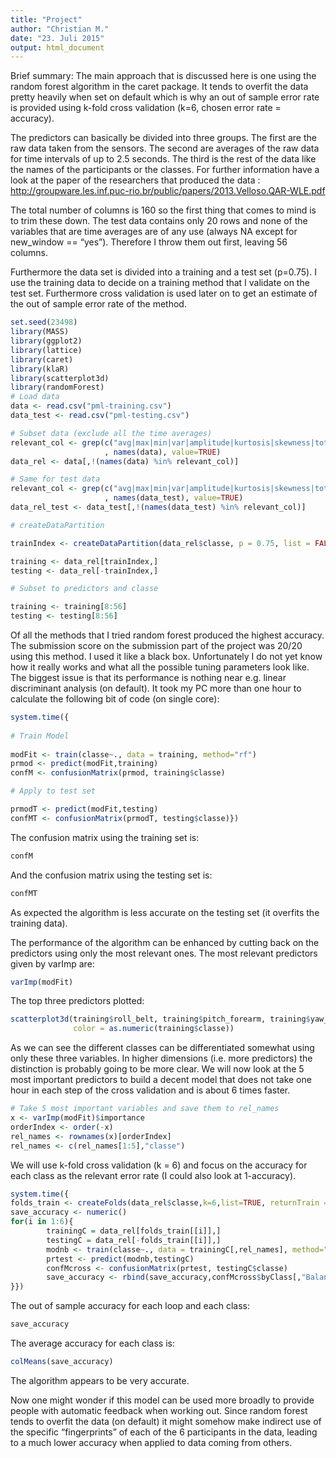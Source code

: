 ```yaml
---
title: "Project"
author: "Christian M."
date: "23. Juli 2015"
output: html_document
---
```


Brief summary: The main approach that is discussed here is one using the random
forest algorithm in the caret package. It tends to overfit the data pretty heavily
when set on default which is why an out of sample error rate is provided using
k-fold cross validation (k=6, chosen error rate = accuracy).

The predictors can basically be divided into three groups. The first are the raw
data taken from the sensors. The second are averages of the raw data for time intervals 
of up to 2.5 seconds. The third is the rest of the data like the names of the
participants or the classes. For further information have a look at the paper 
of the researchers that produced the data : 
<http://groupware.les.inf.puc-rio.br/public/papers/2013.Velloso.QAR-WLE.pdf>

The total number of columns is 160 so the first thing that comes to mind is to trim these 
down. The test data contains only 20 rows and none of the variables that are time averages
are of any use (always NA except for new_window == "yes"). Therefore I throw 
them out first, leaving 56 columns.

Furthermore the data set is divided into a training and a test set (p=0.75). 
I use the training data to decide on a training method that I validate on the test set.
Furthermore cross validation is used later on to get an estimate of the out
of sample error rate of the method.

```r
set.seed(23498)
library(MASS)
library(ggplot2)
library(lattice)
library(caret)
library(klaR)
library(scatterplot3d)
library(randomForest)
# Load data
data <- read.csv("pml-training.csv")
data_test <- read.csv("pml-testing.csv")

# Subset data (exclude all the time averages)
relevant_col <- grep(c("avg|max|min|var|amplitude|kurtosis|skewness|total|stddev")
                     , names(data), value=TRUE)
data_rel <- data[,!(names(data) %in% relevant_col)]

# Same for test data
relevant_col <- grep(c("avg|max|min|var|amplitude|kurtosis|skewness|total|stddev")
                     , names(data_test), value=TRUE)
data_rel_test <- data_test[,!(names(data_test) %in% relevant_col)]

# createDataPartition

trainIndex <- createDataPartition(data_rel$classe, p = 0.75, list = FALSE)

training <- data_rel[trainIndex,]
testing <- data_rel[-trainIndex,]

# Subset to predictors and classe

training <- training[8:56]
testing <- testing[8:56]
```

Of all the methods that I tried random forest produced the highest accuracy. 
The submission score on the submission part of the project was 20/20 using this method.
I used it like a black box. Unfortunately I do not yet know how it really works
and what all the possible tuning parameters look like. The biggest issue is that
its performance is nothing near e.g. linear discriminant analysis (on default).
It took my PC more than one hour to calculate the following bit of code (on single core):

```r
system.time({
        
# Train Model
        
modFit <- train(classe~., data = training, method="rf")
prmod <- predict(modFit,training)
confM <- confusionMatrix(prmod, training$classe)

# Apply to test set

prmodT <- predict(modFit,testing)
confMT <- confusionMatrix(prmodT, testing$classe)})
```

The confusion matrix using the training set is:

```r
confM
```

And the confusion matrix using the testing set is:

```r
confMT
```

As expected the algorithm is less accurate on the testing set (it overfits the training
data).

The performance of the algorithm can be enhanced by cutting back on the predictors 
using only the most relevant ones. The most relevant predictors given by varImp are:

```r
varImp(modFit)
```

The top three predictors plotted:

```r
scatterplot3d(training$roll_belt, training$pitch_forearm, training$yaw_belt, 
              color = as.numeric(training$classe))
```

As we can see the different classes can be differentiated somewhat using only these three
variables. In higher dimensions (i.e. more predictors) the distinction is probably
going to be more clear. We will now look at the 5 most important predictors to build a decent 
model that does not take one hour in each step of the cross validation and is about 6 
times faster.

```r
# Take 5 most important variables and save them to rel_names
x <- varImp(modFit)$importance
orderIndex <- order(-x)
rel_names <- rownames(x)[orderIndex]
rel_names <- c(rel_names[1:5],"classe")
```

We will use k-fold cross validation (k = 6) and focus on the accuracy for each class
as the relevant error rate (I could also look at 1-accuracy). 

```r
system.time({
folds_train <- createFolds(data_rel$classe,k=6,list=TRUE, returnTrain = TRUE)
save_accuracy <- numeric()
for(i in 1:6){      
        trainingC = data_rel[folds_train[[i]],]
        testingC = data_rel[-folds_train[[i]],]
        modnb <- train(classe~., data = trainingC[,rel_names], method="rf")
        prtest <- predict(modnb,testingC)
        confMcross <- confusionMatrix(prtest, testingC$classe)
        save_accuracy <- rbind(save_accuracy,confMcross$byClass[,"Balanced Accuracy"])
}})
```

The out of sample accuracy for each loop and each class:

```r
save_accuracy
```

The average accuracy for each class is:

```r
colMeans(save_accuracy)
```

The algorithm appears to be very accurate.

Now one might wonder if this model can be used more broadly to provide people
with automatic feedback when working out. Since random forest tends to overfit
the data (on default) it might somehow make indirect use of the 
specific "fingerprints" of each of the 6 participants in the data, leading to a much lower
accuracy when applied to data coming from others.